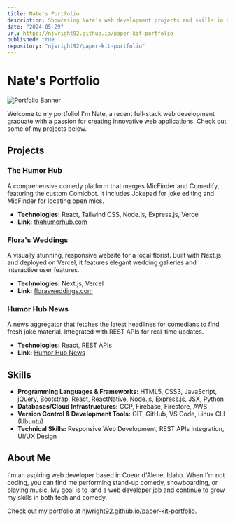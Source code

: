 ```yaml
---
title: Nate's Portfolio
description: Showcasing Nate's web development projects and skills in a visually engaging manner.
date: "2024-05-29"
url: https://njwright92.github.io/paper-kit-portfolio
published: true
repository: "njwright92/paper-kit-portfolio"
---
```


# Nate's Portfolio

![Portfolio Banner](https://njwright92.github.io/paper-kit-portfolio/images/banner.jpg)

Welcome to my portfolio! I'm Nate, a recent full-stack web development graduate with a passion for creating innovative web applications. Check out some of my projects below.

## Projects

### The Humor Hub

A comprehensive comedy platform that merges MicFinder and Comedify, featuring the custom Comicbot. It includes Jokepad for joke editing and MicFinder for locating open mics.

- **Technologies:** React, Tailwind CSS, Node.js, Express.js, Vercel
- **Link:** [thehumorhub.com](https://thehumorhub.com)

### Flora's Weddings

A visually stunning, responsive website for a local florist. Built with Next.js and deployed on Vercel, it features elegant wedding galleries and interactive user features.

- **Technologies:** Next.js, Vercel
- **Link:** [florasweddings.com](https://florasweddings.com)

### Humor Hub News

A news aggregator that fetches the latest headlines for comedians to find fresh joke material. Integrated with REST APIs for real-time updates.

- **Technologies:** React, REST APIs
- **Link:** [Humor Hub News](https://thehumorhub.com/news)

## Skills

- **Programming Languages & Frameworks:** HTML5, CSS3, JavaScript, jQuery, Bootstrap, React, ReactNative, Node.js, Express.js, JSX, Python
- **Databases/Cloud Infrastructures:** GCP, Firebase, Firestore, AWS
- **Version Control & Development Tools:** GIT, GitHub, VS Code, Linux CLI (Ubuntu)
- **Technical Skills:** Responsive Web Development, REST APIs Integration, UI/UX Design

## About Me

I'm an aspiring web developer based in Coeur d'Alene, Idaho. When I'm not coding, you can find me performing stand-up comedy, snowboarding, or playing music. My goal is to land a web developer job and continue to grow my skills in both tech and comedy.

Check out my portfolio at [njwright92.github.io/paper-kit-portfolio](https://njwright92.github.io/paper-kit-portfolio).
